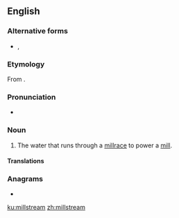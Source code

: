 ==English==

===Alternative forms===
* {{l|en|mill stream}}, {{l|en|mill-stream}}

===Etymology===
From {{compound|mill|stream|lang=en}}.

===Pronunciation===
* {{a|UK}} {{IPA|/ˈmɪlstɹiːm/|lang=en}}

===Noun===
{{en-noun}}

# The water that runs through a [[millrace]] to power a [[mill]].

====Translations====
{{trans-top|water that runs through a millrace}}
{{trans-mid}}
{{trans-bottom}}

===Anagrams===
* {{l|en|small-timer}}

[[ku:millstream]]
[[zh:millstream]]